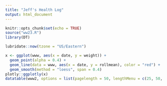 ```yaml
---
title: "Jeff's Health Log"
output: html_document
---
```


```r
knitr::opts_chunk$set(echo = TRUE)
source("ww23.R")
library(DT)
```

```r
lubridate::now(tzone = "US/Eastern")
```

```r
x <- ggplot(www, aes(x = date, y = weight)) +
  geom_point(alpha = 0.4) +
  geom_line(data = www, aes(x = date, y = rollmean), color = "red") +
  geom_smooth(method = "loess", span = 0.4)
plotly::ggplotly(x)
datatable(www2, options = list(pagelength = 50, lengthMenu = c(25, 50, 75, 100)))
```
